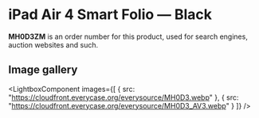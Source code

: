 
# iPad Air 4 Smart Folio — Black

<Callout type='info' emoji='👉🏻'>**MH0D3ZM** is an order number for this product, used for search engines, auction websites and such.</Callout>

## Image gallery

<LightboxComponent
    images={[
      {
        src: "https://cloudfront.everycase.org/everysource/MH0D3.webp"
      },
      {
        src: "https://cloudfront.everycase.org/everysource/MH0D3_AV3.webp"
      }
    ]}
  />

